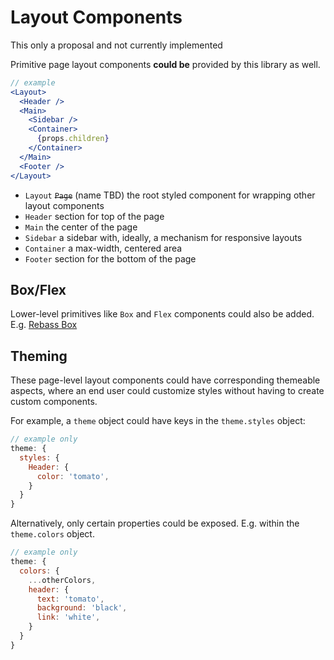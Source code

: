 

# Layout Components

<Note>
  This only a proposal and not currently implemented
</Note>

Primitive page layout components **could be** provided by this library as well.

```jsx
// example
<Layout>
  <Header />
  <Main>
    <Sidebar />
    <Container>
      {props.children}
    </Container>
  </Main>
  <Footer />
</Layout>
```

- `Layout` ~~`Page`~~ (name TBD) the root styled component for wrapping other layout components
- `Header` section for top of the page
- `Main` the center of the page
- `Sidebar` a sidebar with, ideally, a mechanism for responsive layouts
- `Container` a max-width, centered area
- `Footer` section for the bottom of the page

## Box/Flex

Lower-level primitives like `Box` and `Flex` components could also be added. E.g. [Rebass Box](https://rebassjs.org/Box)

## Theming

These page-level layout components could have corresponding themeable aspects,
where an end user could customize styles without having to create custom components.

For example, a `theme` object could have keys in the `theme.styles` object:

```js
// example only
theme: {
  styles: {
    Header: {
      color: 'tomato',
    }
  }
}
```

Alternatively, only certain properties could be exposed. E.g. within the `theme.colors` object.

```js
// example only
theme: {
  colors: {
    ...otherColors,
    header: {
      text: 'tomato',
      background: 'black',
      link: 'white',
    }
  }
}
```
